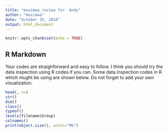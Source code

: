 ```yaml
---
title: "musimwa_review for  Andy"
author: "musimwa"
date: "October 15, 2018"
output: html_document
---
```


```r
knitr::opts_chunk$set(echo = TRUE)
```

## R Markdown


Your codes are straighforward and easy to follow. I think you should try the data inspection using R codes if you can. Some data inspection codes in R which mught be using are shown below. Do not forget to add your own visualization.

```r
head(, n=)
str()
dim()
class()
typeof()
levels(filename$Group)
colnames()
print(object.size(), units="Mb")
```


